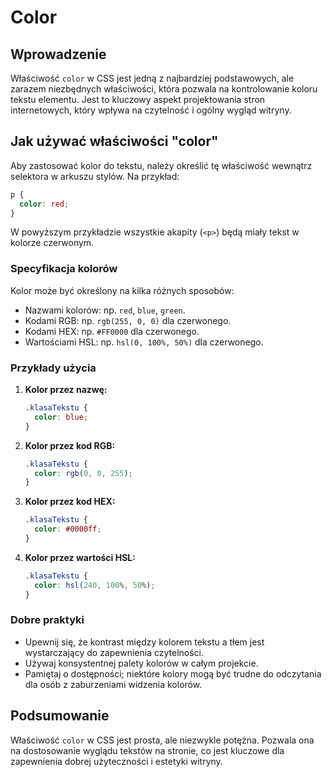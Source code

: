 # <span id='color'>Color</span>

## Wprowadzenie

Właściwość `color` w CSS jest jedną z najbardziej podstawowych, ale zarazem niezbędnych właściwości, która pozwala na kontrolowanie koloru tekstu elementu. Jest to kluczowy aspekt projektowania stron internetowych, który wpływa na czytelność i ogólny wygląd witryny.

## Jak używać właściwości "color"

Aby zastosować kolor do tekstu, należy określić tę właściwość wewnątrz selektora w arkuszu stylów. Na przykład:

```css
p {
  color: red;
}
```

W powyższym przykładzie wszystkie akapity (`<p>`) będą miały tekst w kolorze czerwonym.

### Specyfikacja kolorów

Kolor może być określony na kilka różnych sposobów:

- Nazwami kolorów: np. `red`, `blue`, `green`.
- Kodami RGB: np. `rgb(255, 0, 0)` dla czerwonego.
- Kodami HEX: np. `#FF0000` dla czerwonego.
- Wartościami HSL: np. `hsl(0, 100%, 50%)` dla czerwonego.

### Przykłady użycia

1. **Kolor przez nazwę:**

   ```css
   .klasaTekstu {
     color: blue;
   }
   ```

2. **Kolor przez kod RGB:**

   ```css
   .klasaTekstu {
     color: rgb(0, 0, 255);
   }
   ```

3. **Kolor przez kod HEX:**

   ```css
   .klasaTekstu {
     color: #0000ff;
   }
   ```

4. **Kolor przez wartości HSL:**

   ```css
   .klasaTekstu {
     color: hsl(240, 100%, 50%);
   }
   ```

### Dobre praktyki

- Upewnij się, że kontrast między kolorem tekstu a tłem jest wystarczający do zapewnienia czytelności.
- Używaj konsystentnej palety kolorów w całym projekcie.
- Pamiętaj o dostępności; niektóre kolory mogą być trudne do odczytania dla osób z zaburzeniami widzenia kolorów.

## Podsumowanie

Właściwość `color` w CSS jest prosta, ale niezwykle potężna. Pozwala ona na dostosowanie wyglądu tekstów na stronie, co jest kluczowe dla zapewnienia dobrej użyteczności i estetyki witryny.
